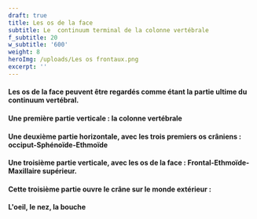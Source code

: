 ```yaml
---
draft: true
title: Les os de la face
subtitle: Le  continuum terminal de la colonne vertébrale
f_subtitle: 20
w_subtitle: '600'
weight: 8
heroImg: /uploads/Les os frontaux.png
excerpt: ''
---
```


#### Les os de la face peuvent être regardés comme étant la partie ultime du continuum vertébral.

#### Une première partie verticale : la colonne vertébrale

#### Une deuxième partie horizontale, avec les trois premiers os crâniens : occiput-Sphénoïde-Ethmoïde

#### Une troisième partie verticale, avec les os de la face : Frontal-Ethmoïde-Maxillaire supérieur.

#### Cette troisième partie ouvre le crâne sur le monde extérieur :

#### L'oeil, le nez, la bouche
